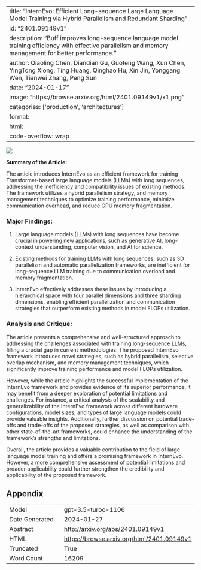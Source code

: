 
---
title: "InternEvo: Efficient Long-sequence Large Language Model Training via Hybrid Parallelism and Redundant Sharding"
id: "2401.09149v1"
description: "Buff improves long-sequence language model training efficiency with effective parallelism and memory management for better performance."
author: Qiaoling Chen, Diandian Gu, Guoteng Wang, Xun Chen, YingTong Xiong, Ting Huang, Qinghao Hu, Xin Jin, Yonggang Wen, Tianwei Zhang, Peng Sun
date: "2024-01-17"
image: "https://browse.arxiv.org/html/2401.09149v1/x1.png"
categories: ['production', 'architectures']
format:
  html:
    code-overflow: wrap
---

![](https://browse.arxiv.org/html/2401.09149v1/x1.png)

**Summary of the Article:**

The article introduces InternEvo as an efficient framework for training Transformer-based large language models (LLMs) with long sequences, addressing the inefficiency and compatibility issues of existing methods. The framework utilizes a hybrid parallelism strategy, and memory management techniques to optimize training performance, minimize communication overhead, and reduce GPU memory fragmentation.

### Major Findings:
1. Large language models (LLMs) with long sequences have become crucial in powering new applications, such as generative AI, long-context understanding, computer vision, and AI for science.

2. Existing methods for training LLMs with long sequences, such as 3D parallelism and automatic parallelization frameworks, are inefficient for long-sequence LLM training due to communication overload and memory fragmentation.

3. InternEvo effectively addresses these issues by introducing a hierarchical space with four parallel dimensions and three sharding dimensions, enabling efficient parallelization and communication strategies that outperform existing methods in model FLOPs utilization.

### Analysis and Critique:
The article presents a comprehensive and well-structured approach to addressing the challenges associated with training long-sequence LLMs, filling a crucial gap in current methodologies. The proposed InternEvo framework introduces novel strategies, such as hybrid parallelism, selective overlap mechanism, and memory management techniques, which significantly improve training performance and model FLOPs utilization.

However, while the article highlights the successful implementation of the InternEvo framework and provides evidence of its superior performance, it may benefit from a deeper exploration of potential limitations and challenges. For instance, a critical analysis of the scalability and generalizability of the InternEvo framework across different hardware configurations, model sizes, and types of large language models could provide valuable insights. Additionally, further discussion on potential trade-offs and trade-offs of the proposed strategies, as well as comparison with other state-of-the-art frameworks, could enhance the understanding of the framework's strengths and limitations.

Overall, the article provides a valuable contribution to the field of large language model training and offers a promising framework in InternEvo. However, a more comprehensive assessment of potential limitations and broader applicability could further strengthen the credibility and applicability of the proposed framework.

## Appendix

|          |          |
|----------|----------|
| Model     | gpt-3.5-turbo-1106       |
| Date Generated     | 2024-01-27       |
| Abstract | [http://arxiv.org/abs/2401.09149v1](http://arxiv.org/abs/2401.09149v1)        |
| HTML     | [https://browse.arxiv.org/html/2401.09149v1](https://browse.arxiv.org/html/2401.09149v1)       |
| Truncated       | True       |
| Word Count       | 16209       |